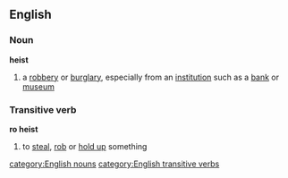 ==English==
===Noun===
'''heist'''
# a [[robbery]] or [[burglary]], especially from an [[institution]] such as a [[bank]] or [[museum]]
===Transitive verb===
'''ro heist'''
# to [[steal]], [[rob]] or [[hold up]] something
[[category:English nouns]]
[[category:English transitive verbs]]